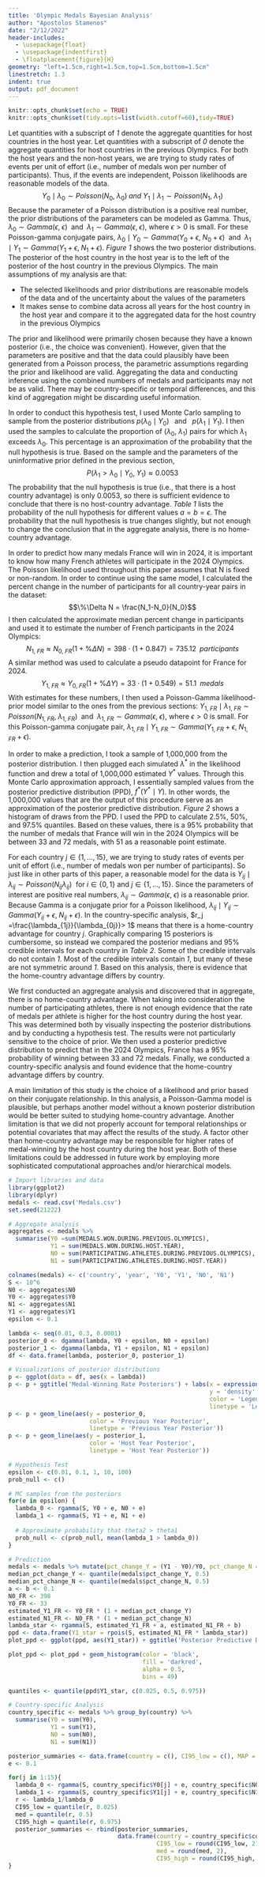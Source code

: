 ```yaml
---
title: 'Olympic Medals Bayesian Analysis'
author: "Apostolos Stamenos"
date: "2/12/2022"
header-includes:
  - \usepackage{float}
  - \usepackage{indentfirst}
  - \floatplacement{figure}{H}
geometry: "left=1.5cm,right=1.5cm,top=1.5cm,bottom=1.5cm"
linestretch: 1.3
indent: true
output: pdf_document
---
```


```r
knitr::opts_chunk$set(echo = TRUE)
knitr::opts_chunk$set(tidy.opts=list(width.cutoff=60),tidy=TRUE)
```

\section{Aggregate Analysis}\label{s:agg_analysis}

\setlength\parindent{24pt}Let quantities with a subscript of *1* denote the aggregate quantities for host countries in the host year. Let quantities with a subscript of *0* denote the aggregate quantities for host countries in the previous Olympics. For both the host years and the non-host years, we are trying to study rates of events per unit of effort (i.e., number of medals won per number of participants). Thus, if the events are independent, Poisson likelihoods are reasonable models of the data.
$$Y_0\mid\lambda_0\sim Poisson\left(N_0,\; \lambda_0\right)\;and\;Y_1\mid\lambda_1\sim Poisson\left(N_1,\;\lambda_1\right)$$
Because the parameter of a Poisson distribution is a positive real number, the prior distributions of the parameters can be modeled as Gamma. Thus, $\lambda_0\sim Gamma(\epsilon,\;\epsilon)\;$ and $\;\lambda_1\sim Gamma(\epsilon,\;\epsilon)$, where $\epsilon > 0$ is small.
For these Poisson-gamma conjugate pairs, $\lambda_0\mid Y_0\sim Gamma(Y_0+\epsilon, \;N_0 + \epsilon)\;$ and $\;\lambda_1\mid Y_1\sim Gamma(Y_1+\epsilon, \;N_1 + \epsilon)$. *Figure 1* shows the two posterior distributions. The posterior of the host country in the host year is to the left of the posterior of the host country in the previous Olympics.
The main assumptions of my analysis are that:

  * The selected likelihoods and prior distributions are reasonable models of the data and of the uncertainty about the values of the parameters
  * It makes sense to combine data across all years for the host country in the host year and compare it to the aggregated data for the host country in the previous Olympics

\setlength\parindent{24pt}The prior and likelihood were primarily chosen because they have a known posterior (i.e., the choice was convenient). However, given that the parameters are positive and that the data could plausibly have been generated from a Poisson process, the parametric assumptions regarding the prior and likelihood are valid. Aggregating the data and conducting inference using the combined numbers of medals and participants may not be as valid. There may be country-specific or temporal differences, and this kind of aggregation might be discarding useful information.

\begin{figure}\caption{{\bf The posterior for the host year is further to the left compared to the posterior for the previous year.}\label{f:posteriors_aggregate}}
\centering 
\includegraphics[page=1,width=1.05\textwidth]{agg_posteriors}
\end{figure}

\section{Hypothesis Test}\label{s:hypothesis_test}
\begin{center} Let $H_0: \lambda_1 > \lambda_0\;\;\;$ and $\;\;\;H_1: \lambda_1 \le \lambda_0$.
\end{center}

\setlength\parindent{24pt}In order to conduct this hypothesis test, I used Monte Carlo sampling to sample from the posterior distributions $p(\lambda_0\mid Y_0)\;\;$ and $\;\;p(\lambda_1\mid Y_1)$. I then used the samples to calculate the proportion of $(\lambda_0, \;\lambda_1)$ pairs for which $\lambda_1$ exceeds $\lambda_0$. This percentage is an approximation of the probability that the null hypothesis is true. Based on the sample and the parameters of the uninformative prior defined in the previous section,
$$P(\lambda_1 > \lambda_0 \mid Y_0, \;Y_1) \approx 0.0053$$
The probability that the null hypothesis is true (i.e., that there is a host country advantage) is only 0.0053, so there is sufficient evidence to conclude that there is no host-country advantage. *Table 1* lists the probability of the null hypothesis for different values $a = b = \epsilon$. The probability that the null hypothesis is true changes slightly, but not enough to change the conclusion that in the aggregate analysis, there is no home-country advantage.

\begin{table}[H]\begin{center}
\caption{{\bf Sensitivity Table}: $P(H_0)$ changes slightly with different $\epsilon$, but not enough to affect the conclusion.}\label{t:sensitivity}
\begin{tabular}{cc}
$\epsilon$ & $P(H_0)$\\ \hline
0.01 & 0.0053   \\
0.1 & 0.0053 \\
1 & 0.0051 \\
10 & 0.0040 \\
100 & 0.0000 \\
\end{tabular}
\end{center}
\end{table}

\section{Prediction}\label{s:prediction}

\setlength\parindent{24pt}In order to predict how many medals France will win in 2024, it is important to know how many French athletes will participate in the 2024 Olympics. The Poisson likelihood used throughout this paper assumes that N is fixed or non-random. In order to continue using the same model, I calculated the percent change in the number of participants for all country-year pairs in the dataset:
$$\%\Delta N = \frac{N_1-N_0}{N_0}$$
I then calculated the approximate median percent change in participants and used it to estimate the number of French participants in the 2024 Olympics:
$$N_{1, \;FR} \approx N_{0, \;FR}\left(1 + \%\Delta N \right)=398\cdot(1+0.847)=735.12\;\;participants$$
A similar method was used to calculate a pseudo datapoint for France for 2024.
$$Y_{1, \;FR} \approx Y_{0, \;FR}\left(1 + \%\Delta Y \right)=33\cdot(1+0.549)=51.1\;\;medals$$
With estimates for these numbers, I then used a Poisson-Gamma likelihood-prior model similar to the ones from the previous sections:
$Y_{1,\;FR}\mid\lambda_{1,\;FR}\sim Poisson\left(N_{1,\;FR},\; \lambda_{1,\;FR}\right)\;$ and $\;\lambda_{1,\;FR}\sim Gamma(\epsilon,\;\epsilon)$, where $\epsilon > 0$ is small. For this Poisson-gamma conjugate pair, $\lambda_{1,\;FR}\mid Y_{1,\;FR}\sim Gamma(Y_{1,\;FR}+\epsilon, \;N_{1,\;FR} + \epsilon)$.

\setlength\parindent{24pt}In order to make a prediction, I took a sample of 1,000,000 from the posterior distribution. I then plugged each simulated $\lambda^*$ in the likelihood function and drew a total of 1,000,000 estimated $Y^*$ values. Through this Monte Carlo approximation approach, I essentially sampled values from the posterior predictive distribution (PPD), $f^*(Y^*\mid Y)$. In other words, the 1,000,000 values that are the output of this procedure serve as an approximation of the posterior predictive distribution. *Figure 2* shows a histogram of draws from the PPD. I used the PPD to calculate 2.5%, 50%, and 97.5% quantiles. Based on these values, there is a 95% probability that the number of medals that France will win in the 2024 Olympics will be between 33 and 72 medals, with 51 as a reasonable point estimate.

\begin{figure}\caption{{\bf Approximate Posterior Predictive Distribution (PPT) of the number of medals France will win in 2024.}\label{f:ppd}}
\centering 
\includegraphics[page=1,width=1.05\textwidth]{ppd}
\end{figure}

\section{Country-specific Analysis}\label{s:countries}
For each country $j\in\{1, \dots, 15\}$, we are trying to study rates of events per unit of effort (i.e., number of medals won per number of participants). So just like in other parts of this paper, a reasonable model for the data is $Y_{ij}\mid\lambda_{ij}\sim Poisson(N_{ij} \lambda_{ij})\ $ for $i \in \{0, 1\}$ and $j \in \{1, \dots, 15\}$. Since the parameters of interest are positive real numbers, $\lambda_{ij}\sim Gamma(\epsilon, \;\epsilon)$ is a reasonable prior. Because Gamma is a conjugate prior for a Poisson likelihood, $\lambda_{ij}\mid Y_{ij}\sim Gamma(Y_{ij} + \epsilon, \;N_{ij} + \epsilon)$. In the country-specific analysis, $r_j =\frac{\lambda_{1j}}{\lambda_{0j}}> 1$ means that there is a home-country advantage for country $j$. Graphically comparing 15 posteriors is cumbersome, so instead we compared the posterior medians and 95% credible intervals for each country in *Table 2*. Some of the credible intervals do not contain *1*. Most of the credible intervals contain *1*, but many of these are not symmetric around *1*. Based on this analysis, there is evidence that the home-country advantage differs by country.

\begin{table}[H]\begin{center}
\caption{{\bf Country-specific Posterior Summaries}:}\label{t:countries}
\begin{tabular}{ccc}
$Country$ & $95\%\;CI$ & $Posterior\;Median$\\ \hline
Australia & $(0.70,\;1.39)$ & 0.98\\
Brazil & $(0.30,\;1.12)$ & 0.57\\
Canada & $(0.44,\; 3.94)$ & 1.22\\
China & $(0.75, \;1.40)$ & 1.02\\
Finland & $(0.25, \;0.82)$ & 0.46\\
Great Britain & $(0.55,\; 1.16)$ & 0.79\\
Greece & $(0.19,\; 0.86)$ & 0.41\\
Italy & $(0.42, \;1.17)$ & 0.70\\
Japan & $(0.57,\; 1.12)$ & 0.80\\
Mexico & $(0.64, \;84.40)$ & 3.78\\
South Korea & $(0.44, \;1.37)$ & 0.76\\
Soviet Union & $(1.05,\; 1.64)$ & 1.31\\
Spain & $(1.18, \;10.95)$ & 3.13\\
United States & $(0.91,\; 1.32)$ & 1.10\\
West Germany & $(0.62,\; 1.67)$ & 1.00\\
\end{tabular}
\end{center}
\end{table}
\section{Conclusion}\label{s:conclusion}

\setlength\parindent{24pt}We first conducted an aggregate analysis and discovered that in aggregate, there is no home-country advantage. When taking into consideration the number of participating athletes, there is not enough evidence that the rate of medals per athlete is higher for the host country during the host year. This was determined both by visually inspecting the posterior distributions and by conducting a hypothesis test. The results were not particularly sensitive to the choice of prior. We then used a posterior predictive distribution to predict that in the 2024 Olympics, France has a 95% probability of winning between 33 and 72 medals. Finally, we conducted a country-specific analysis and found evidence that the home-country advantage differs by country.

\setlength\parindent{24pt}A main limitation of this study is the choice of a likelihood and prior based on their conjugate relationship. In this analysis, a Poisson-Gamma model is plausible, but perhaps another model without a known posterior distribution would be better suited to studying home-country advantage. Another limitation is that we did not properly account for temporal relationships or potential covariates that may affect the results of the study. A factor other than home-country advantage may be responsible for higher rates of medal-winning by the host country during the host year. Both of these limitations could be addressed in future work by employing more sophisticated computational approaches and/or hierarchical models.

\newpage

\section{Appendix A.1: R Code}\label{s:A1}
```r
# Import libraries and data
library(ggplot2)
library(dplyr)
medals <- read.csv('Medals.csv')
set.seed(21222)

# Aggregate analysis
aggregates <- medals %>% 
  summarise(Y0 =sum(MEDALS.WON.DURING.PREVIOUS.OLYMPICS),
            Y1 = sum(MEDALS.WON.DURING.HOST.YEAR),
            N0 = sum(PARTICIPATING.ATHLETES.DURING.PREVIOUS.OLYMPICS),
            N1 = sum(PARTICIPATING.ATHLETES.DURING.HOST.YEAR))

colnames(medals) <- c('country', 'year', 'Y0', 'Y1', 'N0', 'N1')
S <- 10^6
N0 <- aggregates$N0
Y0 <- aggregates$Y0
N1 <- aggregates$N1
Y1 <- aggregates$Y1
epsilon <- 0.1

lambda <- seq(0.01, 0.3, 0.0001)
posterior_0 <- dgamma(lambda, Y0 + epsilon, N0 + epsilon)
posterior_1 <- dgamma(lambda, Y1 + epsilon, N1 + epsilon)
df <- data.frame(lambda, posterior_0, posterior_1)

# Visualizations of posterior distributions
p <- ggplot(data = df, aes(x = lambda)) 
p <- p + ggtitle('Medal-Winning Rate Posteriors') + labs(x = expression(lambda),
                                                         y = 'density',
                                                         color = 'Legend',
                                                         linetype = 'Legend')
p <- p + geom_line(aes(y = posterior_0, 
                       color = 'Previous Year Posterior', 
                       linetype = 'Previous Year Posterior')) 
p <- p + geom_line(aes(y = posterior_1,
                       color = 'Host Year Posterior',
                       linetype = 'Host Year Posterior'))

# Hypothesis Test
epsilon <- c(0.01, 0.1, 1, 10, 100)
prob_null <- c()

# MC samples from the posteriors
for(e in epsilon) {
  lambda_0 <- rgamma(S, Y0 + e, N0 + e)
  lambda_1 <- rgamma(S, Y1 + e, N1 + e)
  
  # Approximate probability that theta2 > theta1
  prob_null <- c(prob_null, mean(lambda_1 > lambda_0))
}

# Prediction
medals <- medals %>% mutate(pct_change_Y = (Y1 - Y0)/Y0, pct_change_N = (N1 - N0)/N0)
median_pct_change_Y <- quantile(medals$pct_change_Y, 0.5)
median_pct_change_N <- quantile(medals$pct_change_N, 0.5)
a <- b <- 0.1
N0_FR <- 398
Y0_FR <- 33
estimated_Y1_FR <- Y0_FR * (1 + median_pct_change_Y)
estimated_N1_FR <- N0_FR * (1 + median_pct_change_N)
lambda_star <- rgamma(S, estimated_Y1_FR + a, estimated_N1_FR + b)
ppd <- data.frame(Y1_star = rpois(S, estimated_N1_FR * lambda_star))
plot_ppd <- ggplot(ppd, aes(Y1_star)) + ggtitle('Posterior Predictive Distribution') + labs(x = expression(Y^"*"))

plot_ppd <- plot_ppd + geom_histogram(color = 'black',
                                      fill = 'darkred',
                                      alpha = 0.5,
                                      bins = 49)

quantiles <- quantile(ppd$Y1_star, c(0.025, 0.5, 0.975))

# Country-specific Analysis
country_specific <- medals %>% group_by(country) %>%
  summarise(Y0 = sum(Y0), 
            Y1 = sum(Y1),
            N0 = sum(N0),
            N1 = sum(N1))

posterior_summaries <- data.frame(country = c(), CI95_low = c(), MAP = c(), CI95_high = c())
e <- 0.1

for(j in 1:15){
  lambda_0 <- rgamma(S, country_specific$Y0[j] + e, country_specific$N0[j] + e)
  lambda_1 <- rgamma(S, country_specific$Y1[j] + e, country_specific$N1[j] + e)
  r <- lambda_1/lambda_0
  CI95_low = quantile(r, 0.025)
  med = quantile(r, 0.5)
  CI95_high = quantile(r, 0.975)
  posterior_summaries <- rbind(posterior_summaries, 
                               data.frame(country = country_specific$country[j],
                                          CI95_low = round(CI95_low, 2),
                                          med = round(med, 2),
                                          CI95_high = round(CI95_high, 2)))
}
```
